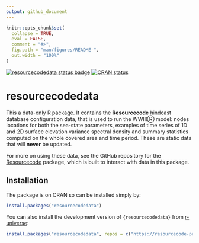 ```yaml
---
output: github_document
---
```


<!-- README.md is generated from README.Rmd. Please edit that file -->

```r
knitr::opts_chunk$set(
  collapse = TRUE,
  eval = FALSE,
  comment = "#>",
  fig.path = "man/figures/README-",
  out.width = "100%"
)
```

<!-- badges: start -->
[![resourcecodedata status badge](https://resourcecode-project.r-universe.dev/resourcecodedata/badges/version)](https://resourcecode-project.r-universe.dev/resourcecodedata)
[![CRAN status](https://www.r-pkg.org/badges/version/resourcecodedata)](https://CRAN.R-project.org/package=resourcecodedata)
<!-- badges: end -->

# resourcecodedata

This a data-only R package. It contains the **Resourcecode** hindcast database configuration data, that is used to run the WWIIIⓇ model:
nodes locations for both the sea-state parameters, examples of time series of 1D and 2D surface elevation variance spectral density and summary statistics computed on the whole covered area and time period. These are static data that will **never** be updated.

For more on using these data, see the GitHub repository for the [Resourcecode](https://github.com/Resourcecode-project/r-resourcecode) package, which is built to interact with data in this package.

## Installation

The package is on CRAN so can be installed simply by:

```r
install.packages("resourcecodedata")
```

You can also install the development version of `{resourcecodedata}`  from [r-universe](https://resourcecode-project.r-universe.dev/resourcecodedata):

```r
install.packages("resourcecodedata", repos = c("https://resourcecode-project.r-universe.dev", "https://cloud.r-project.org"))
```

